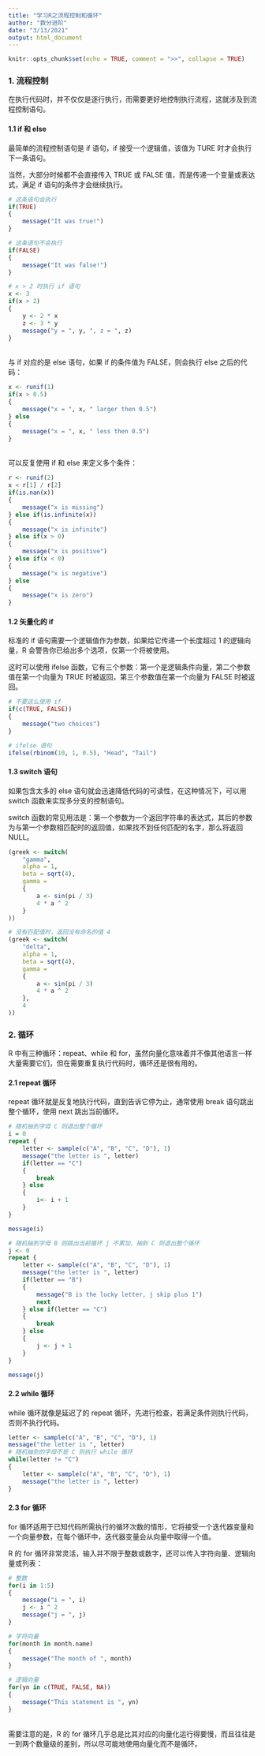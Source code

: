 ```yaml
---
title: "学习R之流程控制和循环"
author: "数分进阶"
date: "3/13/2021"
output: html_document
---
```


```r
knitr::opts_chunk$set(echo = TRUE, comment = ">>", collapse = TRUE)
```

### 1. 流程控制
在执行代码时，并不仅仅是逐行执行，而需要更好地控制执行流程，这就涉及到流程控制语句。

#### 1.1 if 和 else
最简单的流程控制语句是 if 语句，if 接受一个逻辑值，该值为 TURE 时才会执行下一条语句。

当然，大部分时候都不会直接传入 TRUE 或 FALSE 值，而是传递一个变量或表达式，满足 if 语句的条件才会继续执行。

```r
# 这条语句会执行
if(TRUE) 
{
    message("It was true!")
}

# 这条语句不会执行
if(FALSE) 
{
    message("It was false!")
}

# x > 2 时执行 if 语句
x <- 3
if(x > 2)
{
    y <- 2 * x
    z <- 3 * y 
    message("y = ", y, ", z = ", z)
}
```

<br />
与 if 对应的是 else 语句，如果 if 的条件值为 FALSE，则会执行 else 之后的代码：

```r
x <- runif(1)
if(x > 0.5)
{
    message("x = ", x, " larger then 0.5")
} else 
{
    message("x = ", x, " less then 0.5")
}
```

<br />
可以反复使用 if 和 else 来定义多个条件：

```r
r <- runif(2)
x < r[1] / r[2]
if(is.nan(x))
{
    message("x is missing")
} else if(is.infinite(x))
{
    message("x is infinite")
} else if(x > 0)
{
    message("x is positive")
} else if(x < 0)
{
    message("x is negative")
} else
{
    message("x is zero")
}
```

#### 1.2 矢量化的 if
标准的 if 语句需要一个逻辑值作为参数，如果给它传递一个长度超过 1 的逻辑向量，R 会警告你已给出多个选项，仅第一个将被使用。

这时可以使用 ifelse 函数，它有三个参数：第一个是逻辑条件向量，第二个参数值在第一个向量为 TRUE 时被返回，第三个参数值在第一个向量为 FALSE 时被返回。

```r
# 不要这么使用 if
if(c(TRUE, FALSE)) 
{
    message("two choices")
}

# ifelse 语句
ifelse(rbinom(10, 1, 0.5), "Head", "Tail")
```

#### 1.3 switch 语句
如果包含太多的 else 语句就会迅速降低代码的可读性，在这种情况下，可以用 switch 函数来实现多分支的控制语句。

switch 函数的常见用法是：第一个参数为一个返回字符串的表达式，其后的参数为与第一个参数相匹配时的返回值，如果找不到任何匹配的名字，那么将返回 NULL。

```r
(greek <- switch(
    "gamma",
    alpha = 1,
    beta = sqrt(4),
    gamma =
    {
        a <- sin(pi / 3)
        4 * a ^ 2
    }
))

# 没有匹配值时，返回没有命名的值 4
(greek <- switch(
    "delta",
    alpha = 1,
    beta = sqrt(4),
    gamma =
    {
        a <- sin(pi / 3)
        4 * a ^ 2 
    },
    4 
))
```

### 2. 循环
R 中有三种循环：repeat、while 和 for，虽然向量化意味着并不像其他语言一样大量需要它们，但在需要重复执行代码时，循环还是很有用的。

#### 2.1 repeat 循环
repeat 循环就是反复地执行代码，直到告诉它停为止，通常使用 break 语句跳出整个循环，使用 next 跳出当前循环。

```r
# 随机抽到字母 C 则退出整个循环
i = 0
repeat {
    letter <- sample(c("A", "B", "C", "D"), 1)
    message("the letter is ", letter)
    if(letter == "C")  
    {
        break
    } else 
    {
        i<- i + 1
    }
}

message(i)

# 随机抽到字母 B 则跳出当前循环 j 不累加，抽到 C 则退出整个循环
j <- 0
repeat {
    letter <- sample(c("A", "B", "C", "D"), 1)
    message("the letter is ", letter)
    if(letter == "B")  
    {
        message("B is the lucky letter, j skip plus 1")
        next
    } else if(letter == "C")  
    {
        break
    } else 
    {
        j <- j + 1
    }
}

message(j)
```


#### 2.2 while 循环
while 循环就像是延迟了的 repeat 循环，先进行检查，若满足条件则执行代码，否则不执行代码。

```r
letter <- sample(c("A", "B", "C", "D"), 1)
message("the letter is ", letter)
# 随机抽到的字母不是 C 则执行 while 循环
while(letter != "C") 
{
    letter <- sample(c("A", "B", "C", "D"), 1)
    message("the letter is ", letter)
}
```

#### 2.3 for 循环
for 循环适用于已知代码所需执行的循环次数的情形，它将接受一个迭代器变量和一个向量参数，在每个循环中，迭代器变量会从向量中取得一个值。

R 的 for 循环非常灵活，输入并不限于整数或数字，还可以传入字符向量、逻辑向量或列表：

```r
# 整数
for(i in 1:5)
{
    message("i = ", i)
    j <- i ^ 2
    message("j = ", j)
}

# 字符向量
for(month in month.name)
{
    message("The month of ", month)
}

# 逻辑向量
for(yn in c(TRUE, FALSE, NA))
{
    message("This statement is ", yn)
}
```

<br />
需要注意的是，R 的 for 循环几乎总是比其对应的向量化运行得要慢，而且往往是一到两个数量级的差别，所以尽可能地使用向量化而不是循环。



